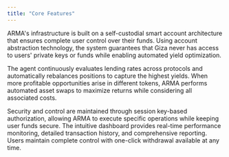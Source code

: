 ```yaml
---
title: "Core Features"
---
```


ARMA's infrastructure is built on a self-custodial smart account architecture that ensures complete user control over their funds. Using account abstraction technology, the system guarantees that Giza never has access to users' private keys or funds while enabling automated yield optimization.

The agent continuously evaluates lending rates across protocols and automatically rebalances positions to capture the highest yields. When more profitable opportunities arise in different tokens, ARMA performs automated asset swaps to maximize returns while considering all associated costs.

Security and control are maintained through session key-based authorization, allowing ARMA to execute specific operations while keeping user funds secure. The intuitive dashboard provides real-time performance monitoring, detailed transaction history, and comprehensive reporting. Users maintain complete control with one-click withdrawal available at any time.

